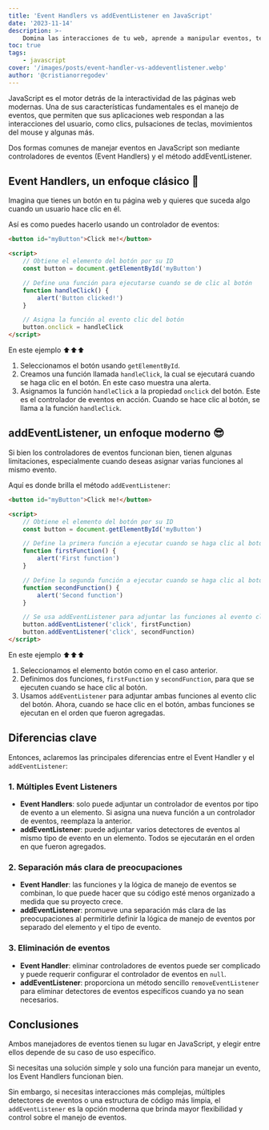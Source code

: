 ```yaml
---
title: 'Event Handlers vs addEventListener en JavaScript'
date: '2023-11-14'
description: >-
    Domina las interacciones de tu web, aprende a manipular eventos, te explico dos alternativas, sus diferencias y cómo aplicarlas sea tu caso de uso.
toc: true
tags:
    - javascript
cover: '/images/posts/event-handler-vs-addeventlistener.webp'
author: '@cristianorregodev'
---
```


JavaScript es el motor detrás de la interactividad de las páginas web modernas. Una de sus características fundamentales es el manejo de eventos, que permiten que sus aplicaciones web respondan a las interacciones del usuario, como clics, pulsaciones de teclas, movimientos del mouse y algunas más.

Dos formas comunes de manejar eventos en JavaScript son mediante controladores de eventos (Event Handlers) y el método addEventListener.

## Event Handlers, un enfoque clásico 📌

Imagina que tienes un botón en tu página web y quieres que suceda algo cuando un usuario hace clic en él.

Así es como puedes hacerlo usando un controlador de eventos:

```html
<button id="myButton">Click me!</button>

<script>
    // Obtiene el elemento del botón por su ID
    const button = document.getElementById('myButton')

    // Define una función para ejecutarse cuando se de clic al botón
    function handleClick() {
        alert('Button clicked!')
    }

    // Asigna la función al evento clic del botón
    button.onclick = handleClick
</script>
```

En este ejemplo ⬆️⬆️⬆️

1. Seleccionamos el botón usando `getElementById`.
2. Creamos una función llamada `handleClick`, la cual se ejecutará cuando se haga clic en el botón. En este caso muestra una alerta.
3. Asignamos la función `handleClick` a la propiedad `onclick` del botón. Este es el controlador de eventos en acción. Cuando se hace clic al botón, se llama a la función `handleClick`.

## addEventListener, un enfoque moderno 😎

Si bien los controladores de eventos funcionan bien, tienen algunas limitaciones, especialmente cuando deseas asignar varias funciones al mismo evento.

Aquí es donde brilla el método `addEventListener`:

```html
<button id="myButton">Click me!</button>

<script>
    // Obtiene el elemento del botón por su ID
    const button = document.getElementById('myButton')

    // Define la primera función a ejecutar cuando se haga clic al botón
    function firstFunction() {
        alert('First function')
    }

    // Define la segunda función a ejecutar cuando se haga clic al botón
    function secondFunction() {
        alert('Second function')
    }

    // Se usa addEventListener para adjuntar las funciones al evento clic del botón
    button.addEventListener('click', firstFunction)
    button.addEventListener('click', secondFunction)
</script>
```

En este ejemplo ⬆️⬆️⬆️

1. Seleccionamos el elemento botón como en el caso anterior.
2. Definimos dos funciones, `firstFunction` y `secondFunction`, para que se ejecuten cuando se hace clic al botón.
3. Usamos `addEventListener` para adjuntar ambas funciones al evento clic del botón. Ahora, cuando se hace clic en el botón, ambas funciones se ejecutan en el orden que fueron agregadas.

## Diferencias clave

Entonces, aclaremos las principales diferencias entre el Event Handler y el `addEventListener`:

### 1. Múltiples Event Listeners

-   **Event Handlers**: solo puede adjuntar un controlador de eventos por tipo de evento a un elemento. Si asigna una nueva función a un controlador de eventos, reemplaza la anterior.
-   **addEventListener**: puede adjuntar varios detectores de eventos al mismo tipo de evento en un elemento. Todos se ejecutarán en el orden en que fueron agregados.

### 2. Separación más clara de preocupaciones

-   **Event Handler**: las funciones y la lógica de manejo de eventos se combinan, lo que puede hacer que su código esté menos organizado a medida que su proyecto crece.
-   **addEventListener**: promueve una separación más clara de las preocupaciones al permitirle definir la lógica de manejo de eventos por separado del elemento y el tipo de evento.

### 3. Eliminación de eventos

-   **Event Handler**: eliminar controladores de eventos puede ser complicado y puede requerir configurar el controlador de eventos en `null`.
-   **addEventListener**: proporciona un método sencillo `removeEventListener` para eliminar detectores de eventos específicos cuando ya no sean necesarios.

## Conclusiones

Ambos manejadores de eventos tienen su lugar en JavaScript, y elegir entre ellos depende de su caso de uso específico.

Si necesitas una solución simple y solo una función para manejar un evento, los Event Handlers funcionan bien.

Sin embargo, si necesitas interacciones más complejas, múltiples detectores de eventos o una estructura de código más limpia, el `addEventListener` es la opción moderna que brinda mayor flexibilidad y control sobre el manejo de eventos.
